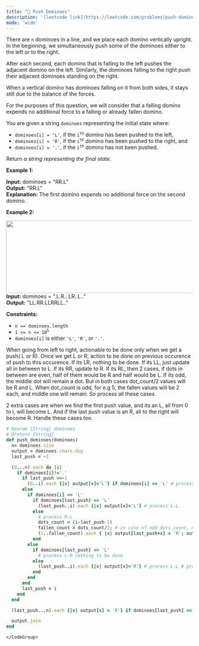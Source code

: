 ```yaml
---
title: "🧀 Push Dominoes"
description: '[leetcode link](https://leetcode.com/problems/push-dominoes/description/)'
mode: 'wide'
---
```

<Tabs>
  <Tab title="Question" icon="circle-question" iconType="regular">
    <Card>
      <p>There are <code>n</code> dominoes in a line, and we place each domino vertically upright. In the beginning, we simultaneously push some of the dominoes either to the left or to the right.</p>  <p>After each second, each domino that is falling to the left pushes the adjacent domino on the left. Similarly, the dominoes falling to the right push their adjacent dominoes standing on the right.</p>  <p>When a vertical domino has dominoes falling on it from both sides, it stays still due to the balance of the forces.</p>  <p>For the purposes of this question, we will consider that a falling domino expends no additional force to a falling or already fallen domino.</p>  <p>You are given a string <code>dominoes</code> representing the initial state where:</p>  <ul>  <li><code>dominoes[i] = &#39;L&#39;</code>, if the <code>i<sup>th</sup></code> domino has been pushed to the left,</li>  <li><code>dominoes[i] = &#39;R&#39;</code>, if the <code>i<sup>th</sup></code> domino has been pushed to the right, and</li>  <li><code>dominoes[i] = &#39;.&#39;</code>, if the <code>i<sup>th</sup></code> domino has not been pushed.</li> </ul>  <p>Return <em>a string representing the final state</em>.</p>   <p><strong class="example">Example 1:</strong></p>   <strong>Input:</strong> dominoes = &quot;RR.L&quot; <br/> <strong>Output:</strong> &quot;RR.L&quot; <br/> <strong>Explanation:</strong> The first domino expends no additional force on the second domino.   <p><strong class="example">Example 2:</strong></p> <img alt="" src="https://s3-lc-upload.s3.amazonaws.com/uploads/2018/05/18/domino.png" style="height: 196px; width: 512px;" />  <strong>Input:</strong> dominoes = &quot;.L.R...LR..L..&quot; <br/> <strong>Output:</strong> &quot;LL.RR.LLRRLL..&quot;    <p><strong>Constraints:</strong></p>  <ul>  <li><code>n == dominoes.length</code></li>  <li><code>1 &lt;= n &lt;= 10<sup>5</sup></code></li>  <li><code>dominoes[i]</code> is either <code>&#39;L&#39;</code>, <code>&#39;R&#39;</code>, or <code>&#39;.&#39;</code>.</li> </ul> 
    </Card>
  </Tab>
  <Tab title="Solution" icon="lightbulb" iconType="regular" >
    <Card>
      When going from left to right, actionable to be done only when we get a push( L or R). Once we get L or R, action to be done on previous occurence of push to this occurence. If its LR, nothing to be done. If its LL, just update all in between to L. If its RR, update to R. If its RL, then 2 cases, if dots in between are even, half of them would be R and half would be L. If its odd, the middle dot will remain a dot. But in both cases dot_count/2 values will be R and L. When dot_count is odd, for e.g 5, the fallen values will be 2 each, and middle one will remain. So process all these cases. 

2 extra cases are when we find the first push value, and its an L, all from 0 to i, will become L. And if the last push value is an R, all to the right will become R. Handle these cases too.
</Card>
  <Expandable title="code">
    <CodeGroup dropdown>
```ruby title="Push Dominoes" lines
# @param {String} dominoes
# @return {String}
def push_dominoes(dominoes)
  n= dominoes.size
  output = dominoes.chars.dup
  last_push = -1

  (0...n).each do |i|
    if dominoes[i]!='.'
      if last_push ==-1
        (0..i).each {|x| output[x]='L'} if dominoes[i] == 'L' # process first L
      else
        if dominoes[i] == 'L'
          if dominoes[last_push] == 'L'
            (last_push..i).each {|x| output[x]='L'} # process L-L
          else
            # process R-L
            dots_count = (i-last_push-1)
            fallen_count = dots_count/2; # in case of odd dots_count, middle value will be left untouched
            (1..fallen_count).each { |x| output[last_push+x] = 'R'; output[i-x] = 'L' }
          end
        else
          if dominoes[last_push] == 'L'
            # process L-R nothing to be done
          else
            (last_push..i).each {|x| output[x]='R'} # process L-L # process R-R
          end
        end
      end
      last_push = i
    end
  end

  (last_push...n).each {|x| output[x] = 'R'} if dominoes[last_push] == 'R' # process last R

  output.join
end
```
    </CodeGroup>
  </Expandable>
  </Tab>
</Tabs>